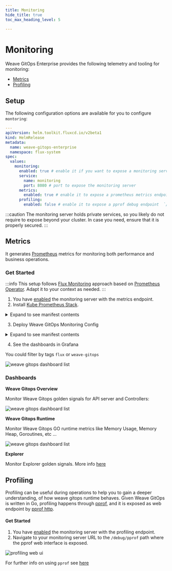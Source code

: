 ```yaml
---
title: Monitoring
hide_title: true
toc_max_heading_level: 5

---
```



# Monitoring <TierLabel tiers="Enterprise" />

Weave GitOps Enterprise provides the following telemetry and tooling for monitoring:
- [Metrics](#metrics)
- [Profiling](#profiling)

## Setup

The following configuration options are available for you to configure `montoring`:

```yaml
---
apiVersion: helm.toolkit.fluxcd.io/v2beta1
kind: HelmRelease
metadata:
  name: weave-gitops-enterprise
  namespace: flux-system
spec:
  values:
    monitoring:
      enabled: true # enable it if you want to expose a monitoring server
      service:
        name: monitoring
        port: 8080 # port to expose the monitoring server
      metrics:
        enabled: true # enable it to expose a prometheus metrics endpoint in `/metrics`
      profiling:
        enabled: false # enable it to expose a pprof debug endpoint  `/debug/pprof`
```

:::caution
The monitoring server holds private services, so you likely do not require to expose beyond your cluster. In
case you need, ensure that it is properly secured.
:::

## Metrics

It generates [Prometheus](https://prometheus.io/) metrics for monitoring both performance and business operations.

### Get Started

:::info
This setup follows [Flux Monitoring](https://fluxcd.io/flux/monitoring/metrics/) approach based on [Prometheus Operator](https://prometheus-operator.dev/). Adapt it to your context as needed.
:::

1. You have [enabled](#setup) the monitoring server with the metrics endpoint.
2. Install [Kube Prometheus Stack](https://github.com/prometheus-community/helm-charts/tree/main/charts/kube-prometheus-stack).

<details><summary>Expand to see manifest contents</summary>

```yaml
apiVersion: source.toolkit.fluxcd.io/v1
kind: GitRepository
metadata:
  name: weave-gitops-quickstart
  namespace: flux-system
spec:
  interval: 10m0s
  ref:
    branch: main
  url: https://github.com/weaveworks/weave-gitops-quickstart
---
apiVersion: v1
kind: Namespace
metadata:
  name: monitoring
---
apiVersion: kustomize.toolkit.fluxcd.io/v1
kind: Kustomization
metadata:
  name: kube-prometheus-stack
  namespace: flux-system
spec:
  interval: 10m0s
  sourceRef:
    kind: GitRepository
    name: weave-gitops-quickstart
  path: ./monitoring/kube-prometheus-stack
  prune: true
  targetNamespace: monitoring
  wait: true
```

</details>

3. Deploy Weave GitOps Monitoring Config

<details><summary>Expand to see manifest contents</summary>

```yaml
apiVersion: kustomize.toolkit.fluxcd.io/v1
kind: Kustomization
metadata:
  name: monitoring-config
  namespace: flux-system
spec:
  interval: 10m0s
  sourceRef:
    kind: GitRepository
    name: weave-gitops-quickstart
  path: ./monitoring/weave-gitops
  dependsOn:
    - name: kube-prometheus-stack
  prune: true
  targetNamespace: monitoring
```

</details>

4. See the dashboards in Grafana

You could filter by tags `flux` or `weave-gitops`

![weave gitops dashboard list](imgs/monitoring-dashboard-list.png)

### Dashboards

**Weave Gitops Overview**

Monitor Weave Gitops golden signals for API server and Controllers:

![weave gitops dashboard list](imgs/monitoring-dashboard-overview.png)

**Weave Gitops Runtime**

Monitor Weave Gitops GO runtime metrics like Memory Usage, Memory Heap, Goroutines, etc ...

![weave gitops dashboard list](imgs/monitoring-dashboard-runtime.png)

**Explorer**

Monitor Explorer golden signals. More info [here](../../explorer/operations#monitoring)

## Profiling

Profiling can be useful during operations to help you to gain a deeper understanding, of how weave gitops runtime behaves.
Given Weave GitOps is written in Go, profiling happens through [pprof](https://pkg.go.dev/runtime/pprof), and it is
exposed as web endpoint by [pprof http](https://pkg.go.dev/net/http/pprof).


#### Get Started

1. You have [enabled](#setup) the monitoring server with the profiling endpoint.
2. Navigate to your monitoring server URL to the `/debug/pprof` path where the pprof web interface is exposed.

![profiling web ui](imgs/profiling-pprof-web-ui.png)

For further info on using `pprof` see [here](https://github.com/google/pprof/blob/main/doc/README.md)

